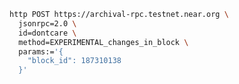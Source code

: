 ```bash
http POST https://archival-rpc.testnet.near.org \
  jsonrpc=2.0 \
  id=dontcare \
  method=EXPERIMENTAL_changes_in_block \
  params:='{
    "block_id": 187310138
  }'
```
